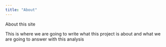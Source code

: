 ```yaml
---
title: "About"
---
```


About this site

This is where we are going to write what this project is about and what we are going to answer with this analysis